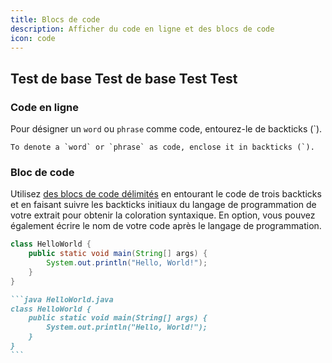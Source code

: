 ```yaml
---
title: Blocs de code
description: Afficher du code en ligne et des blocs de code
icon: code
---
```


## Test de base Test de base Test Test

### Code en ligne

Pour désigner un `word` ou `phrase` comme code, entourez-le de backticks (\`).

```
To denote a `word` or `phrase` as code, enclose it in backticks (`).
```

### Bloc de code

Utilisez [des blocs de code délimités](https://www.markdownguide.org/extended-syntax/#fenced-code-blocks) en entourant le code de trois backticks et en faisant suivre les backticks initiaux du langage de programmation de votre extrait pour obtenir la coloration syntaxique. En option, vous pouvez également écrire le nom de votre code après le langage de programmation.

```java HelloWorld.java
class HelloWorld {
    public static void main(String[] args) {
        System.out.println("Hello, World!");
    }
}
```

````md
```java HelloWorld.java
class HelloWorld {
    public static void main(String[] args) {
        System.out.println("Hello, World!");
    }
}
```
````
